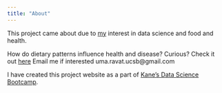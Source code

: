 ```yaml
---
title: "About"
---
```


This project came about due to [my](https://github.com/uravat/) interest in data science and food and health. 

How do dietary patterns influence health and disease? Curious? Check it out [here](How do dietary patterns influence health and disease?) Email me if interested uma.ravat.ucsb@gmail.com

I have created this project website as a part of [Kane’s Data Science Bootcamp](https://bootcamp.davidkane.info/).
